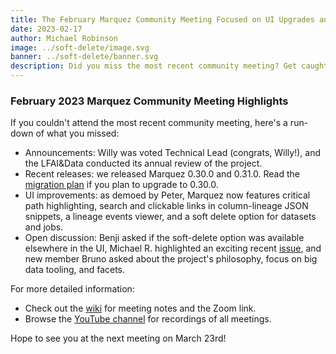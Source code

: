 ```yaml
---
title: The February Marquez Community Meeting Focused on UI Upgrades and Recent Releases
date: 2023-02-17
author: Michael Robinson
image: ../soft-delete/image.svg
banner: ../soft-delete/banner.svg
description: Did you miss the most recent community meeting? Get caught up here. 
---
```


### February 2023 Marquez Community Meeting Highlights

If you couldn't attend the most recent community meeting, here's a run-down of
what you missed:

- Announcements: Willy was voted Technical Lead (congrats, Willy!), and the 
LFAI&Data conducted its annual review of the project.
- Recent releases: we released Marquez 0.30.0 and 0.31.0. Read the 
[migration plan](https://github.com/MarquezProject/marquez/blob/main/api/src/main/resources/marquez/db/migration/V57__readme.md) if you plan to upgrade to 
0.30.0.
- UI improvements: as demoed by Peter, Marquez now features critical path
highlighting, search and clickable links in column-lineage JSON snippets, a lineage
events viewer, and a soft delete option for datasets and jobs.
- Open discussion: Benji asked if the soft-delete option was available elsewhere
in the UI, Michael R. highlighted an exciting recent 
[issue](https://github.com/MarquezProject/marquez/issues/2428), and new member Bruno 
asked about the project's philosophy, focus on big data tooling, and facets.

For more detailed information:
- Check out the [wiki](https://bit.ly/MarquezMeet) for meeting notes and the Zoom link.
- Browse the [YouTube channel](https://bit.ly/MarquezYouTube) for recordings of all meetings.

Hope to see you at the next meeting on March 23rd!
